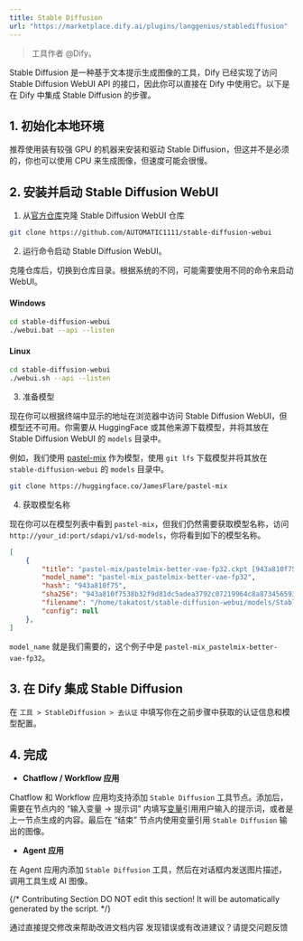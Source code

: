```yaml
---
title: Stable Diffusion
url: "https://marketplace.dify.ai/plugins/langgenius/stablediffusion"
---
```


> 工具作者 @Dify。

Stable Diffusion 是一种基于文本提示生成图像的工具，Dify 已经实现了访问 Stable Diffusion WebUI API 的接口，因此你可以直接在 Dify 中使用它。以下是在 Dify 中集成 Stable Diffusion 的步骤。

## 1. 初始化本地环境

推荐使用装有较强 GPU 的机器来安装和驱动 Stable Diffusion，但这并不是必须的，你也可以使用 CPU 来生成图像，但速度可能会很慢。

## 2. 安装并启动 Stable Diffusion WebUI

1. 从[官方仓库](https://github.com/AUTOMATIC1111/stable-diffusion-webui)克隆 Stable Diffusion WebUI 仓库
    
```bash
git clone https://github.com/AUTOMATIC1111/stable-diffusion-webui
```

2. 运行命令启动 Stable Diffusion WebUI。

克隆仓库后，切换到仓库目录。根据系统的不同，可能需要使用不同的命令来启动 WebUI。

#### Windows

```bash
cd stable-diffusion-webui
./webui.bat --api --listen
```

#### Linux
```bash
cd stable-diffusion-webui
./webui.sh --api --listen
```

3. 准备模型

现在你可以根据终端中显示的地址在浏览器中访问 Stable Diffusion WebUI，但模型还不可用。你需要从 HuggingFace 或其他来源下载模型，并将其放在 Stable Diffusion WebUI 的 `models` 目录中。

例如，我们使用 [pastel-mix](https://huggingface.co/JamesFlare/pastel-mix) 作为模型，使用 `git lfs` 下载模型并将其放在 `stable-diffusion-webui` 的 `models` 目录中。

```bash
git clone https://huggingface.co/JamesFlare/pastel-mix
```

4. 获取模型名称

现在你可以在模型列表中看到 `pastel-mix`，但我们仍然需要获取模型名称，访问 `http://your_id:port/sdapi/v1/sd-models`，你将看到如下的模型名称。

```json
[
    {
        "title": "pastel-mix/pastelmix-better-vae-fp32.ckpt [943a810f75]",
        "model_name": "pastel-mix_pastelmix-better-vae-fp32",
        "hash": "943a810f75",
        "sha256": "943a810f7538b32f9d81dc5adea3792c07219964c8a8734565931fcec90d762d",
        "filename": "/home/takatost/stable-diffusion-webui/models/Stable-diffusion/pastel-mix/pastelmix-better-vae-fp32.ckpt",
        "config": null
    },
]
```

`model_name` 就是我们需要的，这个例子中是 `pastel-mix_pastelmix-better-vae-fp32`。

## 3. 在 Dify 集成 Stable Diffusion

在 `工具 > StableDiffusion > 去认证` 中填写你在之前步骤中获取的认证信息和模型配置。

## 4. 完成

- **Chatflow / Workflow 应用**

Chatflow 和 Workflow 应用均支持添加 `Stable Diffusion` 工具节点。添加后，需要在节点内的 “输入变量 → 提示词” 内填写[变量](/zh-hans/user-guide/build-app/flow-app/variables)引用用户输入的提示词，或者是上一节点生成的内容。最后在 “结束” 节点内使用变量引用 `Stable Diffusion` 输出的图像。

- **Agent 应用**

在 Agent 应用内添加 `Stable Diffusion` 工具，然后在对话框内发送图片描述，调用工具生成 AI 图像。

{/*
Contributing Section
DO NOT edit this section!
It will be automatically generated by the script.
*/}

<CardGroup cols="2">
    <Card
        title="编辑此页面"
        icon="pen-to-square"
        href="https://github.com/langgenius/dify-docs-mintlify/edit/main/zh-hans/guides/tools/tool-configuration/stable-diffusion.mdx"
    >
        通过直接提交修改来帮助改进文档内容
    </Card>
    <Card
        title="提交问题"
        icon="github"
        href="https://github.com/langgenius/dify-docs-mintlify/issues/new?title=文档问题%3A%20e-diffus&body=%23%23%20问题描述%0A%3C%21--%20请简要描述您发现的问题%20--%3E%0A%0A%23%23%20页面链接%0Ahttps%3A%2F%2Fgithub.com%2Flanggenius%2Fdify-docs-mintlify%2Fblob%2Fmain%2Fzh-hans/guides/tools/tool-configuration%2Fstable-diffusion.mdx%0A%0A%23%23%20建议修改%0A%3C%21--%20如果有具体的修改建议，请在此说明%20--%3E%0A%0A%3C%21--%20感谢您对文档质量的关注！%20--%3E"
    >
        发现错误或有改进建议？请提交问题反馈
    </Card>
</CardGroup>
